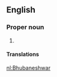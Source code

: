 ==English==
{{wikipedia|Bhubaneshwar}}
===Proper noun===
{{en-proper noun}}

# {{alternative form of|Bhubaneswar|lang=en}}

====Translations====
{{trans-see|Bhubaneswar}}

[[nl:Bhubaneshwar]]